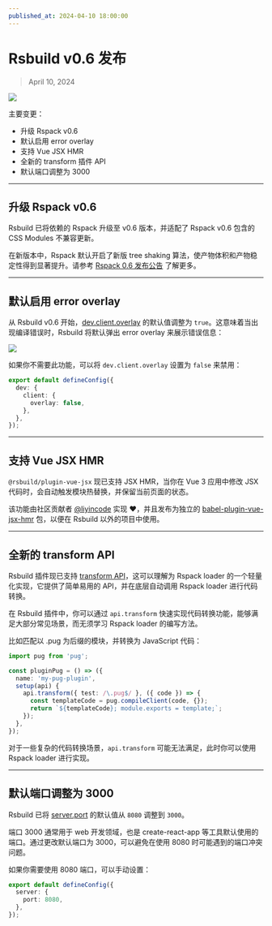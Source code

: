 ```yaml
---
published_at: 2024-04-10 18:00:00
---
```


# Rsbuild v0.6 发布

> April 10, 2024

![](https://rsfamily-design-resources.netlify.app/rsbuild/rsbuild-banner-v0-6.png)

主要变更：

- 升级 Rspack v0.6
- 默认启用 error overlay
- 支持 Vue JSX HMR
- 全新的 transform 插件 API
- 默认端口调整为 3000

---

## 升级 Rspack v0.6

Rsbuild 已将依赖的 Rspack 升级至 v0.6 版本，并适配了 Rspack v0.6 包含的 CSS Modules 不兼容更新。

在新版本中，Rspack 默认开启了新版 tree shaking 算法，使产物体积和产物稳定性得到显著提升。请参考 [Rspack 0.6 发布公告](https://github.com/web-infra-dev/rspack/releases/tag/v0.6.0) 了解更多。

---

## 默认启用 error overlay

从 Rsbuild v0.6 开始，[dev.client.overlay](/config/dev/client) 的默认值调整为 `true`。这意味着当出现编译错误时，Rsbuild 将默认弹出 error overlay 来展示错误信息：

![](https://rsfamily-design-resources.netlify.app/rsbuild/assets/rsbuild-error-overlay.png)

如果你不需要此功能，可以将 `dev.client.overlay` 设置为 `false` 来禁用：

```ts title="rsbuild.config.ts"
export default defineConfig({
  dev: {
    client: {
      overlay: false,
    },
  },
});
```

---

## 支持 Vue JSX HMR

`@rsbuild/plugin-vue-jsx` 现已支持 JSX HMR，当你在 Vue 3 应用中修改 JSX 代码时，会自动触发模块热替换，并保留当前页面的状态。

该功能由社区贡献者 [@liyincode](https://github.com/liyincode) 实现 ❤️，并且发布为独立的 [babel-plugin-vue-jsx-hmr](https://github.com/liyincode/babel-plugin-vue-jsx-hmr) 包，以便在 Rsbuild 以外的项目中使用。

---

## 全新的 transform API

Rsbuild 插件现已支持 [transform API](/plugins/dev/core#apitransform)，这可以理解为 Rspack loader 的一个轻量化实现，它提供了简单易用的 API，并在底层自动调用 Rspack loader 进行代码转换。

在 Rsbuild 插件中，你可以通过 `api.transform` 快速实现代码转换功能，能够满足大部分常见场景，而无须学习 Rspack loader 的编写方法。

比如匹配以 .pug 为后缀的模块，并转换为 JavaScript 代码：

```ts
import pug from 'pug';

const pluginPug = () => ({
  name: 'my-pug-plugin',
  setup(api) {
    api.transform({ test: /\.pug$/ }, ({ code }) => {
      const templateCode = pug.compileClient(code, {});
      return `${templateCode}; module.exports = template;`;
    });
  },
});
```

对于一些复杂的代码转换场景，`api.transform` 可能无法满足，此时你可以使用 Rspack loader 进行实现。

---

## 默认端口调整为 3000

Rsbuild 已将 [server.port](/config/server/port) 的默认值从 `8080` 调整到 `3000`。

端口 3000 通常用于 web 开发领域，也是 create-react-app 等工具默认使用的端口。通过更改默认端口为 3000，可以避免在使用 8080 时可能遇到的端口冲突问题。

如果你需要使用 8080 端口，可以手动设置：

```ts title="rsbuild.config.ts"
export default defineConfig({
  server: {
    port: 8080,
  },
});
```
